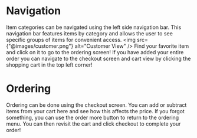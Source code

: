 
# Navigation
Item categories can be navigated using the left side navigation bar. This navigation bar features items by category and allows the user to see specific groups of items for convenient access. 
<img src={"@images/customer.png"} alt="Customer View" />
Find your favorite item and click on it to go to the ordering screen! If you have added your entire order you can navigate to the checkout screen and cart view by clicking the shopping cart in the top left corner! 

# Ordering
Ordering can be done using the checkout screen. You can add or subtract items from your cart here and see how this affects the price. If you forgot something, you can use the order more button to return to the ordering menu. You can then revisit the cart and click checkout to complete your order!